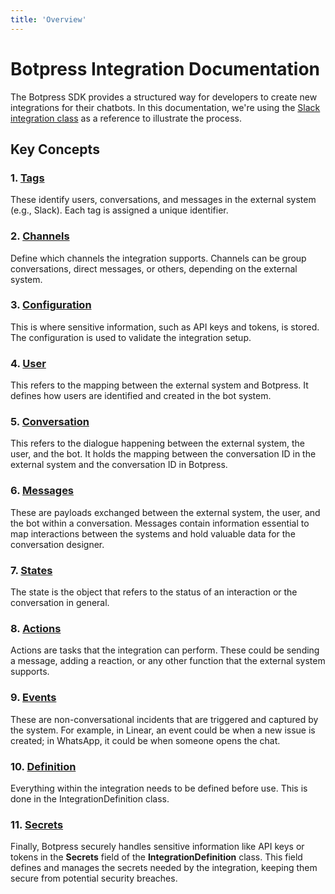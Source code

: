 ```yaml
---
title: 'Overview'
---
```


# Botpress Integration Documentation

The Botpress SDK provides a structured way for developers to create new integrations for their chatbots. In this documentation, we're using the [Slack integration class](https://github.com/botpress/botpress/blob/master/integrations/slack/src/index.ts) as a reference to illustrate the process.

## Key Concepts

### 1. [Tags](./tags.md)

These identify users, conversations, and messages in the external system (e.g., Slack). Each tag is assigned a unique identifier.

### 2. [Channels](./channels.md)

Define which channels the integration supports. Channels can be group conversations, direct messages, or others, depending on the external system.

### 3. [Configuration](./configuration.md)

This is where sensitive information, such as API keys and tokens, is stored. The configuration is used to validate the integration setup.

### 4. [User](./user.md)

This refers to the mapping between the external system and Botpress. It defines how users are identified and created in the bot system.

### 5. [Conversation](./conversation.md)

This refers to the dialogue happening between the external system, the user, and the bot. It holds the mapping between the conversation ID in the external system and the conversation ID in Botpress.

### 6. [Messages](./messages.md)

These are payloads exchanged between the external system, the user, and the bot within a conversation. Messages contain information essential to map interactions between the systems and hold valuable data for the conversation designer.

### 7. [States](./states.md)

The state is the object that refers to the status of an interaction or the conversation in general.

### 8. [Actions](./actions.md)

Actions are tasks that the integration can perform. These could be sending a message, adding a reaction, or any other function that the external system supports.

### 9. [Events](./events.md)

These are non-conversational incidents that are triggered and captured by the system. For example, in Linear, an event could be when a new issue is created; in WhatsApp, it could be when someone opens the chat.

### 10. [Definition](./definition.md)

Everything within the integration needs to be defined before use. This is done in the IntegrationDefinition class.

### 11. [Secrets](./secrets.md)

Finally, Botpress securely handles sensitive information like API keys or tokens in the **Secrets** field of the **IntegrationDefinition** class. This field defines and manages the secrets needed by the integration, keeping them secure from potential security breaches.
